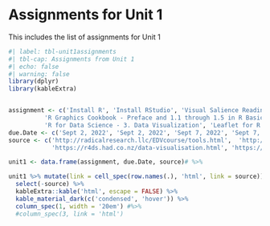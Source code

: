 # Assignments for Unit 1 {#sec-assignment1}

::: {.callout-note appearance="simple"}
This includes the list of assignments for Unit 1
:::

```{r}
#| label: tbl-unit1assignments
#| tbl-cap: Assignments from Unit 1
#| echo: false
#| warning: false
library(dplyr)
library(kableExtra)


assignment <- c('Install R', 'Install RStudio', 'Visual Salience Reading',
          'R Graphics Cookbook - Preface and 1.1 through 1.5 in R Basics',
          'R for Data Science - 3. Data Visualization', 'Leaflet for R')
due.Date <- c('Sept 2, 2022', 'Sept 2, 2022', 'Sept 7, 2022', 'Sept 7, 2022', 'Sept 9, 2022', 'Sept 14, 2022')
source <- c('http://radicalresearch.llc/EDVcourse/tools.html',  'http://radicalresearch.llc/EDVcourse/tools.html',          'http://www.scholarpedia.org/article/Visual_salience', 'https://r-graphics.org/',
            'https://r4ds.had.co.nz/data-visualisation.html', 'https://rstudio.github.io/leaflet/')

unit1 <- data.frame(assignment, due.Date, source)# %>% 

unit1 %>% mutate(link = cell_spec(row.names(.), 'html', link = source)) %>% 
  select(-source) %>% 
  kableExtra::kable('html', escape = FALSE) %>% 
  kable_material_dark(c('condensed', 'hover')) %>% 
  column_spec(1, width = '20em') #%>% 
  #column_spec(3, link = 'html')

```
